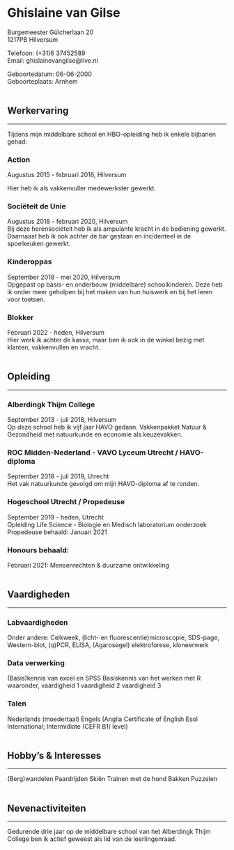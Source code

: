 # Ghislaine van Gilse

Burgemeester Gülcherlaan 20
<br/>
1217PB Hilversum

Telefoon:         (+31)6 37452589
<br/>
Email:            ghislainevangilse@live.nl

Geboortedatum:    06-06-2000
<br/>
Geboorteplaats:   Arnhem
<br/><br/>

## Werkervaring
<hr />

Tijdens mijn middelbare school en HBO-opleiding heb ik enkele bijbanen gehad: 

### Action
Augustus 2015 - februari 2016, Hilversum

Hier heb ik als vakkenvuller medewerkster gewerkt.

### Sociëteit de Unie
Augustus 2018 - februari 2020, Hilversum
<br/>
Bij deze herensociëteit heb ik als ampulante kracht in de bediening gewerkt. Daarnaast heb ik ook achter de bar gestaan en incidenteel in de spoelkeuken gewerkt.
 
### Kinderoppas
September 2018 - mei 2020, Hilversum
<br/>
Opgepast op basis- en onderbouw (middelbare) schoolkinderen. Deze heb ik onder meer geholpen bij het maken van hun huiswerk en bij het leren voor toetsen.

### Blokker
Februari 2022 - heden, Hilversum
<br/>
Hier werk ik achter de kassa, maar ben ik ook in de winkel bezig met klanten, vakkenvullen en vracht. 
<br/><br/>

## Opleiding
<hr />

### Alberdingk Thijm College
September 2013 - juli 2018, Hilversum
<br/>
Op deze school heb ik vijf jaar HAVO gedaan.
Vakkenpakket Natuur & Gezondheid met natuurkunde en economie als keuzevakken.

### ROC Midden-Nederland - VAVO Lyceum Utrecht / HAVO-diploma
September 2018 - juli 2019, Utrecht
<br/>
Het vak natuurkunde gevolgd om mijn HAVO-diploma af te ronden.

### Hogeschool Utrecht / Propedeuse
September 2019 - heden, Utrecht
<br/>
Opleiding Life Science - Biologie en Medisch laboratorium onderzoek
Propedeuse behaald: Januari 2021

### Honours behaald:
Februari 2021: Mensenrechten & duurzame ontwikkeling
<br/><br/>

## Vaardigheden
<hr />

### Labvaardigheden
Onder andere:
Celkweek, (licht- en fluorescentie)microscopie, SDS-page, Western-blot, (q)PCR, ELISA, (Agarosegel) elektroforese, kloneerwerk

### Data verwerking
(Basis)kennis van excel en SPSS
Basiskennis van het werken met R waaronder,
  vaardigheid 1
  vaardigheid 2
  vaardigheid 3

### Talen
Nederlands (moedertaal)
Engels (Anglia Certificate of English Esol International; Intermidiate (CEFR B1) level)
<br/><br/>

## Hobby’s & Interesses
<hr />
(Berg)wandelen
Paardrijden
Skiën
Trainen met de hond
Bakken
Puzzelen
<br/><br/>

## Nevenactiviteiten
<hr />

Gedurende drie jaar op de middelbare school van het Alberdingk Thijm College ben ik actief geweest als lid van de leerlingenraad.
